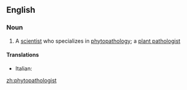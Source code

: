 ==English==

===Noun===
{{en-noun}}

# A [[scientist]] who specializes in [[phytopathology]]; a [[plant pathologist]]

====Translations====
{{top}}
* Italian: {{t-|it|fitopatologo|m}}
{{mid}}

{{bottom}}

[[zh:phytopathologist]]